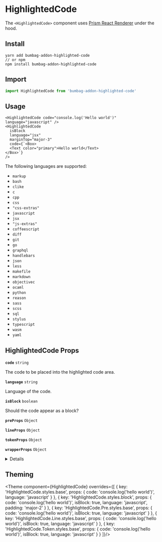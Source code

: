 
# HighlightedCode

The <code>&#60;HighlightedCode&#62;</code> component uses [Prism React Renderer](https://github.com/FormidableLabs/prism-react-renderer) under the hood.

## Install

```
yarn add bumbag-addon-highlighted-code
// or npm
npm install bumbag-addon-highlighted-code
```

## Import

```javascript
import HighlightedCode from 'bumbag-addon-highlighted-code'
```

## Usage

```jsx-live
<HighlightedCode code="console.log('Hello world')" language="javascript" />
<HighlightedCode
  isBlock
  language="jsx"
  marginTop="major-3"
  code={`<Box>
  <Text color="primary">Hello world</Text>
</Box>`}
/>
```

The following languages are supported:

- <code>markup</code>
- <code>bash</code>
- <code>clike</code>
- <code>c</code>
- <code>cpp</code>
- <code>css</code>
- <code>"css-extras"</code>
- <code>javascript</code>
- <code>jsx</code>
- <code>"js-extras"</code>
- <code>coffeescript</code>
- <code>diff</code>
- <code>git</code>
- <code>go</code>
- <code>graphql</code>
- <code>handlebars</code>
- <code>json</code>
- <code>less</code>
- <code>makefile</code>
- <code>markdown</code>
- <code>objectivec</code>
- <code>ocaml</code>
- <code>python</code>
- <code>reason</code>
- <code>sass</code>
- <code>scss</code>
- <code>sql</code>
- <code>stylus</code>
- <code>typescript</code>
- <code>wasm</code>
- <code>yaml</code>

## HighlightedCode Props

<!-- Automatically generated -->

**<Code fontSize="150" marginRight="major-1">code</Code>** <Code fontSize="100" palette="primary">string</Code> 

The code to be placed into the highlighted code area.

<Divider marginTop="major-2" marginBottom="major-2" />

**<Code fontSize="150" marginRight="major-1">language</Code>** <Code fontSize="100" palette="primary">string</Code> 

Language of the code.

<Divider marginTop="major-2" marginBottom="major-2" />

**<Code fontSize="150" marginRight="major-1">isBlock</Code>** <Code fontSize="100" palette="primary">boolean</Code> 

Should the code appear as a block?

<Divider marginTop="major-2" marginBottom="major-2" />

**<Code fontSize="150" marginRight="major-1">preProps</Code>** <Code fontSize="100" palette="primary">Object</Code> 

<Divider marginTop="major-2" marginBottom="major-2" />

**<Code fontSize="150" marginRight="major-1">lineProps</Code>** <Code fontSize="100" palette="primary">Object</Code> 

<Divider marginTop="major-2" marginBottom="major-2" />

**<Code fontSize="150" marginRight="major-1">tokenProps</Code>** <Code fontSize="100" palette="primary">Object</Code> 

<Divider marginTop="major-2" marginBottom="major-2" />

**<Code fontSize="150" marginRight="major-1">wrapperProps</Code>** <Code fontSize="100" palette="primary">Object</Code> 

<Divider marginTop="major-2" marginBottom="major-2" />

<details><Box use="summary" marginBottom="major-2">Inherits <strong><code>Box</code></strong> props</Box>

**<Code fontSize="150" marginRight="major-1">use</Code>**  

<Code isBlock palette="primary" fontSize="150" padding="minor-1" marginBottom="major-2">
{`string
  | (ComponentClass<any, any> & { useProps: any; })
  | (FunctionComponent<any> & { useProps: any; })`}
</Code>

<Divider marginTop="major-2" marginBottom="major-2" />

**<Code fontSize="150" marginRight="major-1">className</Code>** <Code fontSize="100" palette="primary">string</Code> 

<Divider marginTop="major-2" marginBottom="major-2" />

**<Code fontSize="150" marginRight="major-1">children</Code>**  

<Code isBlock palette="primary" fontSize="150" padding="minor-1" marginBottom="major-2">
{`string
  | number
  | boolean
  | {}
  | ReactElement<any, string
  | ((props: any) => ReactElement<any, string
  | ...
  | (new (props: any) => Component<any, any, any>)>)
  | (new (props: any) => Component<...>)>
  | ReactNodeArray
  | ReactPortal
  | ((props: BoxProps) => ReactNode)`}
</Code>

<Divider marginTop="major-2" marginBottom="major-2" />

**<Code fontSize="150" marginRight="major-1">alignX</Code>** <Code fontSize="100" palette="primary">&#34;right&#34; | &#34;left&#34; | &#34;center&#34;</Code> 

<Divider marginTop="major-2" marginBottom="major-2" />

**<Code fontSize="150" marginRight="major-1">alignY</Code>** <Code fontSize="100" palette="primary">&#34;top&#34; | &#34;bottom&#34; | &#34;center&#34;</Code> 

<Divider marginTop="major-2" marginBottom="major-2" />

**<Code fontSize="150" marginRight="major-1">altitude</Code>** <Code fontSize="100" palette="primary">string</Code> 

<Divider marginTop="major-2" marginBottom="major-2" />

**<Code fontSize="150" marginRight="major-1">variant</Code>** <Code fontSize="100" palette="primary">string</Code> 

<Divider marginTop="major-2" marginBottom="major-2" />

**<Code fontSize="150" marginRight="major-1">colorMode</Code>** <Code fontSize="100" palette="primary">string</Code> 

<Divider marginTop="major-2" marginBottom="major-2" />

**<Code fontSize="150" marginRight="major-1">disabled</Code>** <Code fontSize="100" palette="primary">boolean</Code> 

<Divider marginTop="major-2" marginBottom="major-2" />

**<Code fontSize="150" marginRight="major-1">overrides</Code>**  

<Code isBlock palette="primary" fontSize="150" padding="minor-1" marginBottom="major-2">
{`{
  useCSSVariables?: boolean;
  altitudes?: AltitudesThemeConfig;
  borders?: BordersThemeConfig;
  borderRadii?: BorderRadiiThemeConfig;
  ... 95 more ...;
  Template?: TemplateThemeConfig;
}`}
</Code>

<Divider marginTop="major-2" marginBottom="major-2" />

**<Code fontSize="150" marginRight="major-1">elementRef</Code>** <Code fontSize="100" palette="primary">((instance: any) =&#62; void) | RefObject&#60;any&#62;</Code> 

<Divider marginTop="major-2" marginBottom="major-2" />

**<Code fontSize="150" marginRight="major-1">themeKey</Code>** <Code fontSize="100" palette="primary">string</Code> 

<Divider marginTop="major-2" marginBottom="major-2" />

</details>
            

## Theming

<Theme
  component={HighlightedCode}
  overrides={[
    {
      key: 'HighlightedCode.styles.base',
      props: { code: 'console.log(\'hello world\')', language: 'javascript' }
    },
    {
      key: 'HighlightedCode.styles.block',
      props: { code: 'console.log(\'hello world\')', isBlock: true, language: 'javascript', padding: 'major-2' }
    },
    {
      key: 'HighlightedCode.Pre.styles.base',
      props: { code: 'console.log(\'hello world\')', isBlock: true, language: 'javascript' }
    },
    {
      key: 'HighlightedCode.Line.styles.base',
      props: { code: 'console.log(\'hello world\')', isBlock: true, language: 'javascript' }
    },
    {
      key: 'HighlightedCode.Token.styles.base',
      props: { code: 'console.log(\'hello world\')', isBlock: true, language: 'javascript' }
    }
  ]}/>

